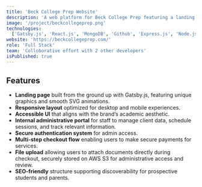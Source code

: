 ```yaml
---
title: 'Beck College Prep Website'
description: 'A web platform for Beck College Prep featuring a landing page with animated components and custom graphics, internal admin portal for client scheduling and management, and a multi-step checkout system using Stripe and AWS S3.'
image: '/project/beckcollegeprep.png'
technologies:
  ['Gatsby.js', 'React.js', 'MongoDB', 'Github', 'Express.js', 'Node.js', 'AWS']
website: 'https://beckcollegeprep.com/'
role: 'Full Stack'
team: 'Colloborative effort with 2 other developers'
isPublished: true
---
```


## Features

- **Landing page** built from the ground up with Gatsby.js, featuring unique graphics and smooth SVG animations.
- **Responsive layout** optimized for desktop and mobile experiences.
- **Accessible UI** that aligns with the brand’s academic aesthetic.
- **Internal administrative portal** for staff to manage client data, schedule sessions, and track relevant information.
- **Secure authentication system** for admin access.
- **Multi-step checkout flow** enabling users to make secure payments for services.
- **File upload** allowing users to attach documents directly during checkout, securely stored on AWS S3 for administrative access and review.
- **SEO-friendly** structure supporting discoverability for prospective students and parents.
